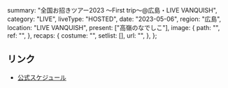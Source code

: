   summary: "全国お招きツアー2023 〜First trip〜@広島・LIVE VANQUISH",
  category: "LIVE",
  liveType: "HOSTED",
  date: "2023-05-06",
  region: "広島",
  location: "LIVE VANQUISH",
  present: ["高嶺のなでしこ"],
  image: {
    path: "",
    ref: "",
  },
  recaps: {
    costume: "",
    setlist: [],
    url: "",
  },
};

## リンク

- [公式スケジュール](https://takanenonadeshiko.jp/?p=756)
